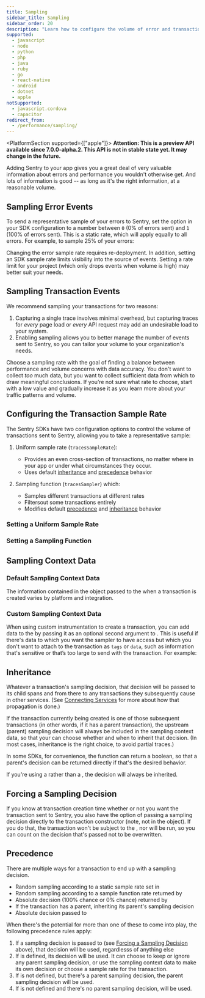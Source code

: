 ```yaml
---
title: Sampling
sidebar_title: Sampling
sidebar_order: 20
description: "Learn how to configure the volume of error and transaction events sent to Sentry."
supported:
  - javascript
  - node
  - python
  - php
  - java
  - ruby
  - go
  - react-native
  - android
  - dotnet
  - apple
notSupported:
  - javascript.cordova
  - capacitor
redirect_from:
  - /performance/sampling/
---
```


<PlatformSection supported={["apple"]}>
**Attention: This is a preview API available since 7.0.0-alpha.2. This API is not in stable state yet. It may change in the future.**
</PlatformSection>

Adding Sentry to your app gives you a great deal of very valuable information about errors and performance you wouldn't otherwise get. And lots of information is good -- as long as it's the right information, at a reasonable volume.

## Sampling Error Events

To send a representative sample of your errors to Sentry, set the <PlatformIdentifier name="sample-rate" /> option in your SDK configuration to a number between `0` (0% of errors sent) and `1` (100% of errors sent). This is a static rate, which will apply equally to all errors. For example, to sample 25% of your errors:

<PlatformContent includePath="configuration/sample-rate" />

<Note>

Changing the error sample rate requires re-deployment. In addition, setting an SDK sample rate limits visibility into the source of events. Setting a rate limit for your project (which only drops events when volume is high) may better suit your needs.

</Note>

## Sampling Transaction Events

We recommend sampling your transactions for two reasons:

1. Capturing a single trace involves minimal overhead, but capturing traces for _every_ page load or _every_ API request may add an undesirable load to your system.
2. Enabling sampling allows you to better manage the number of events sent to Sentry, so you can tailor your volume to your organization's needs.

Choose a sampling rate with the goal of finding a balance between performance and volume concerns with data accuracy. You don't want to collect *too* much data, but you want to collect sufficient data from which to draw meaningful conclusions. If you’re not sure what rate to choose, start with a low value and gradually increase it as you learn more about your traffic patterns and volume.

## Configuring the Transaction Sample Rate

The Sentry SDKs have two configuration options to control the volume of transactions sent to Sentry, allowing you to take a representative sample:

1. Uniform sample rate (`tracesSampleRate`):
    - Provides an even cross-section of transactions, no matter where in your app or under what circumstances they occur.
    - Uses default [inheritance](#inheritance) and [precedence](#precedence) behavior

2. Sampling function (`tracesSampler`) which:
    -  Samples different transactions at different rates
    -  <PlatformLink to="/configuration/filtering/">Filters</PlatformLink>out some transactions entirely
    -  Modifies default [precedence](#precedence) and [inheritance](#inheritance) behavior

### Setting a Uniform Sample Rate

<!-- TODO: once PlatformInline is a thing, the text from this include can move back here (the only difference is `Sentry`.init()`) -->
<PlatformContent includePath="performance/uniform-sample-rate" />

### Setting a Sampling Function

<!-- TODO: Once PlatformInline is a thing, this sampling function intro can be turned back into real text -->
<PlatformContent includePath="performance/sampling-function-intro" />

## Sampling Context Data

### Default Sampling Context Data

The information contained in the <PlatformIdentifier name="sampling-context" /> object passed to the <PlatformIdentifier name="traces-sampler" /> when a transaction is created varies by platform and integration.

<PlatformContent includePath="performance/default-sampling-context" />

### Custom Sampling Context Data

When using custom instrumentation to create a transaction, you can add data to the <PlatformIdentifier name="sampling-context" /> by passing it as an optional second argument to <PlatformIdentifier name="start-transaction" />. This is useful if there's data to which you want the sampler to have access but which you don't want to attach to the transaction as `tags` or `data`, such as information that's sensitive or that’s too large to send with the transaction. For example:

<PlatformContent includePath="performance/custom-sampling-context" />

## Inheritance

<!-- TODO: the link in the paragraph below is intentionally hard-coded to point at JS, since for now that's where the information lives -->

Whatever a transaction's sampling decision, that decision will be passed to its child spans and from there to any transactions they subsequently cause in other services. (See [Connecting Services](/platforms/javascript/performance/) for more about how that propagation is done.)

If the transaction currently being created is one of those subsequent transactions (in other words, if it has a parent transaction), the upstream (parent) sampling decision will always be included in the sampling context data, so that your <PlatformIdentifier name="traces-sampler" /> can choose whether and when to inherit that decision. (In most cases, inheritance is the right choice, to avoid partial traces.)

In some SDKs, for convenience, the <PlatformIdentifier name="traces-sampler" /> function can return a boolean, so that a parent's decision can be returned directly if that's the desired behavior.

<PlatformContent includePath="performance/always-inherit-sampling-decision" />

If you're using a <PlatformIdentifier name="traces-sample-rate" /> rather than a <PlatformIdentifier name="traces-sampler" />, the decision will always be inherited.

## Forcing a Sampling Decision

If you know at transaction creation time whether or not you want the transaction sent to Sentry, you also have the option of passing a sampling decision directly to the transaction constructor (note, not in the <PlatformIdentifier name="custom-sampling-context" /> object). If you do that, the transaction won't be subject to the <PlatformIdentifier name="traces-sample-rate" />, nor will <PlatformIdentifier name="traces-sampler" /> be run, so you can count on the decision that's passed not to be overwritten.

<PlatformContent includePath="performance/force-sampling-decision" />

## Precedence

There are multiple ways for a transaction to end up with a sampling decision.

- Random sampling according to a static sample rate set in <PlatformIdentifier name="traces-sample-rate" />
- Random sampling according to a sample function rate returned by <PlatformIdentifier name="traces-sampler" />
- Absolute decision (100% chance or 0% chance) returned by <PlatformIdentifier name="traces-sampler" />
- If the transaction has a parent, inheriting its parent's sampling decision
- Absolute decision passed to <PlatformIdentifier name="start-transaction" />

When there's the potential for more than one of these to come into play, the following precedence rules apply:

1. If a sampling decision is passed to <PlatformIdentifier name="start-transaction" /> (see [Forcing a Sampling Decision](#forcing-a-sampling-decision) above), that decision will be used, regardlesss of anything else
2. If <PlatformIdentifier name="traces-sampler" /> is defined, its decision will be used. It can choose to keep or ignore any parent sampling decision, or use the sampling context data to make its own decision or choose a sample rate for the transaction.
3. If <PlatformIdentifier name="traces-sampler" /> is not defined, but there's a parent sampling decision, the parent sampling decision will be used.
4. If <PlatformIdentifier name="traces-sampler" /> is not defined and there's no parent sampling decision, <PlatformIdentifier name="traces-sample-rate" /> will be used.
